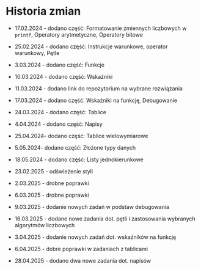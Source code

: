 # Historia zmian {.unnumbered}

* 17.02.2024 - dodano część: Formatowanie zmiennych liczbowych w `printf`, Operatory arytmetyczne, Operatory bitowe

* 25.02.2024 - dodano część: Instrukcje warunkowe, operator warunkowy, Pętle

* 3.03.2024 - dodano część: Funkcje

* 10.03.2024 - dodano część: Wskaźniki

* 11.03.2024 - dodano link do repozytorium na wybrane rozwiązania

* 17.03.2024 - dodano część: Wskaźniki na funkcję, Debugowanie

* 24.03.2024 - dodano część: Tablice

* 4.04.2024 - dodano część: Napisy

* 25.04.2024- dodano część: Tablice wielowymiarowe

* 5.05.2024- dodano część: Złożone typy danych

* 18.05.2024 - dodano część: Listy jednokierunkowe

* 23.02.2025 - odświeżenie styli

* 2.03.2025 - drobne poprawki

* 6.03.2025 - drobne poprawki

* 9.03.2025 - dodanie nowych zadań w podstaw debugowania

* 16.03.2025 - dodane nowe zadania dot. pętli i zastosowania wybranych algorytmów liczbowych

* 3.04.2025 - dodanie nowych zadań dot. wskaźników na funkcję

* 6.04.2025 - dobre poprawki w zadaniach z tablicami

* 28.04.2025 - dodano dwa nowe zadania dot. napisów